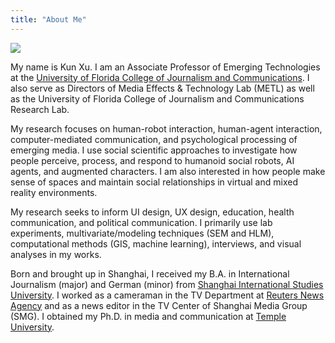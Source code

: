 ```yaml
---
title: "About Me"
---
```



![](~/Documents/GitHub/kunxu.github.io/images/me.jpg)

My name is Kun Xu. I am an Associate Professor of Emerging Technologies at the [University of Florida College of Journalism and Communications](https://www.jou.ufl.edu/). I also serve as Directors of Media Effects & Technology Lab (METL) as well as the University of Florida College of Journalism and Communications Research Lab. 

My research focuses on human-robot interaction, human-agent interaction, computer-mediated communication, and psychological processing of emerging media. I use social scientific approaches to investigate how people perceive, process, and respond to humanoid social robots, AI agents, and augmented characters. I am also interested in how people make sense of spaces and maintain social relationships in virtual and mixed reality environments. 

My research seeks to inform UI design, UX design, education, health communication, and political communication. I primarily use lab experiments, multivariate/modeling techniques (SEM and HLM), computational methods (GIS, machine learning), interviews, and visual analyses in my works.

Born and brought up in Shanghai, I received my B.A. in International Journalism (major) and German (minor) from [Shanghai International Studies University](http://en.shisu.edu.cn/). I worked as a cameraman in the TV Department at [Reuters News Agency](https://www.reuters.com/) and as a news editor in the TV Center of Shanghai Media Group (SMG). I obtained my Ph.D. in media and communication at [Temple University](https://klein.temple.edu/academics/media-and-communication-doctoral-program).
